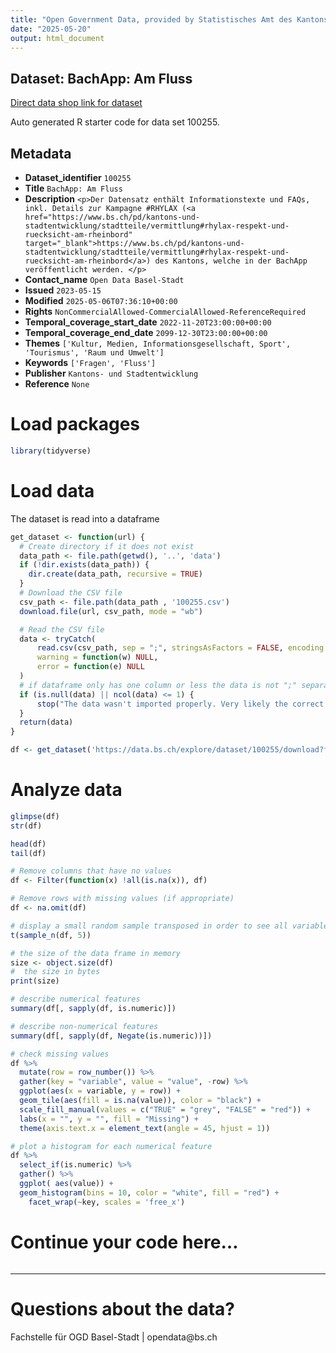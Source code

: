 ```yaml
---
title: "Open Government Data, provided by Statistisches Amt des Kantons Basel-Stadt - Fachstelle OGD"
date: "2025-05-20"
output: html_document
---
```


## Dataset: BachApp: Am Fluss

[Direct data shop link for dataset](https://data.bs.ch/explore/dataset/100255)

Auto generated R starter code for data set 100255.

## Metadata

- **Dataset_identifier** `100255`
- **Title** `BachApp: Am Fluss`
- **Description** `<p>Der Datensatz enthält Informationstexte und FAQs, inkl. Details zur Kampagne #RHYLAX (<a href="https://www.bs.ch/pd/kantons-und-stadtentwicklung/stadtteile/vermittlung#rhylax-respekt-und-ruecksicht-am-rheinbord" target="_blank">https://www.bs.ch/pd/kantons-und-stadtentwicklung/stadtteile/vermittlung#rhylax-respekt-und-ruecksicht-am-rheinbord</a>) des Kantons, welche in der BachApp veröffentlicht werden. </p>`
- **Contact_name** `Open Data Basel-Stadt`
- **Issued** `2023-05-15`
- **Modified** `2025-05-06T07:36:10+00:00`
- **Rights** `NonCommercialAllowed-CommercialAllowed-ReferenceRequired`
- **Temporal_coverage_start_date** `2022-11-20T23:00:00+00:00`
- **Temporal_coverage_end_date** `2099-12-30T23:00:00+00:00`
- **Themes** `['Kultur, Medien, Informationsgesellschaft, Sport', 'Tourismus', 'Raum und Umwelt']`
- **Keywords** `['Fragen', 'Fluss']`
- **Publisher** `Kantons- und Stadtentwicklung`
- **Reference** `None`


# Load packages

```r

library(tidyverse)
```

# Load data

The dataset is read into a dataframe

```r
get_dataset <- function(url) {
  # Create directory if it does not exist
  data_path <- file.path(getwd(), '..', 'data')
  if (!dir.exists(data_path)) {
    dir.create(data_path, recursive = TRUE)
  }
  # Download the CSV file
  csv_path <- file.path(data_path , '100255.csv')
  download.file(url, csv_path, mode = "wb")

  # Read the CSV file
  data <- tryCatch(
      read.csv(csv_path, sep = ";", stringsAsFactors = FALSE, encoding = "UTF-8"),
      warning = function(w) NULL,
      error = function(e) NULL
  )
  # if dataframe only has one column or less the data is not ";" separated
  if (is.null(data) || ncol(data) <= 1) {
      stop("The data wasn't imported properly. Very likely the correct separator couldn't be found.\nPlease check the dataset manually and adjust the code.")
  }
  return(data)
}
```

```r

df <- get_dataset('https://data.bs.ch/explore/dataset/100255/download?format=csv&timezone=Europe%2FZurich')

```

# Analyze data

```r

glimpse(df)
str(df)

head(df)
tail(df)

```

```r
# Remove columns that have no values
df <- Filter(function(x) !all(is.na(x)), df)

# Remove rows with missing values (if appropriate)
df <- na.omit(df)
```

```r
# display a small random sample transposed in order to see all variables
t(sample_n(df, 5))
```

```r
# the size of the data frame in memory
size <- object.size(df)
#  the size in bytes
print(size)
```

```r
# describe numerical features
summary(df[, sapply(df, is.numeric)])
```

```r
# describe non-numerical features
summary(df[, sapply(df, Negate(is.numeric))])
```

```r
# check missing values
df %>%
  mutate(row = row_number()) %>%
  gather(key = "variable", value = "value", -row) %>%
  ggplot(aes(x = variable, y = row)) +
  geom_tile(aes(fill = is.na(value)), color = "black") +
  scale_fill_manual(values = c("TRUE" = "grey", "FALSE" = "red")) +
  labs(x = "", y = "", fill = "Missing") +
  theme(axis.text.x = element_text(angle = 45, hjust = 1))
```

```r
# plot a histogram for each numerical feature
df %>%
  select_if(is.numeric) %>%
  gather() %>%
  ggplot( aes(value)) +
  geom_histogram(bins = 10, color = "white", fill = "red") +
    facet_wrap(~key, scales = 'free_x')
```

# Continue your code here...

```r

```
------------------------------------------------------------------------

# Questions about the data?

Fachstelle für OGD Basel-Stadt | opendata@bs.ch
